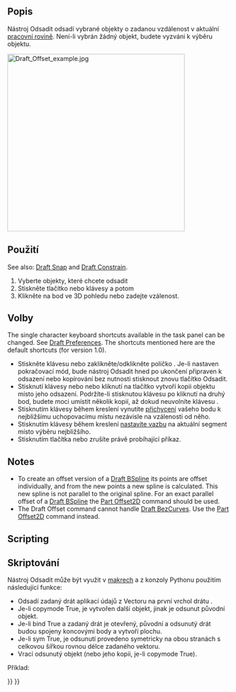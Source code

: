 <languages/>

{{Docnav
|[[Draft_Mirror|Mirror]]
|[[Draft_Trimex|Trimex]]
|[[Draft_Workbench|Draft]]
|IconL=Draft_Mirror.svg
|IconR=Draft_Trimex.svg
|IconC=Workbench_Draft.svg
}}

<div class="mw-translate-fuzzy">
{{GuiCommand/cs|Name=Draft Offset|Name/cs=Kreslení Odsadit|Workbenches=[[Draft_Workbench/cs|Kreslení]], [[Arch_Workbench/cs|Architektura]]|MenuLocation=Draft → Offset|Shortcut=O S|SeeAlso=[[Part_Offset2D/cs|Part 2D Offset]]}}
</div>

<span id="Description"></span>
==Popis==

<div class="mw-translate-fuzzy">
Nástroj Odsadit odsadí vybrané objekty o zadanou vzdálenost v aktuální [[Draft SelectPlane/cs|pracovní rovině]]. Není-li vybrán žádný objekt, budete vyzváni k výběru objektu.
</div>

[[Image:Draft_Offset_example.jpg|400px]]
{{Caption|Offsetting a Draft Wire}}

<span id="Usage"></span>
<div class="mw-translate-fuzzy">
==Použití==
</div>

See also: [[Draft_Snap|Draft Snap]] and [[Draft_Constrain|Draft Constrain]].

<div class="mw-translate-fuzzy">
# Vyberte objekty, které chcete odsadit
# Stiskněte tlačítko {{KEY|[[Image:Draft Offset.png|16px]] [[Draft Offset/cs|Kreslení Odsadit]]}} nebo klávesy {{KEY|O}} a potom {{KEY|S}}
# Klikněte na bod ve 3D pohledu nebo zadejte vzálenost.
</div>

<span id="Options"></span>
==Volby==

The single character keyboard shortcuts available in the task panel can be changed. See [[Draft_Preferences|Draft Preferences]]. The shortcuts mentioned here are the default shortcuts (for version 1.0).

<div class="mw-translate-fuzzy">
* Stiskněte klávesu {{KEY|T}} nebo zaklikněte/odklikněte políčko {{KEY|'''Pokračovat'''}}. Je-li nastaven pokračovací mód, bude nástroj Odsadit hned po ukončení připraven k odsazení nebo kopírování bez nutnosti stisknout znovu tlačítko Odsadit.
* Stisknutí klávesy {{KEY|ALT}} nebo {{KEY|C}} nebo kliknutí na tlačítko {{KEY|'''Kopie'''}} vytvoří kopii objektu místo jeho odsazení. Podržíte-li stisknutou klávesu {{KEY|ALT}} po kliknutí na druhý bod, budete moci umístit několik kopií, až dokud neuvolníte klávesu {{KEY|ALT}}.
* Stisknutím klávesy {{KEY|CTRL}} během kreslení vynutíte [[Draft_Snap/cs|přichycení]] vašeho bodu k nejbližšímu uchopovacímu místu nezávisle na vzálenosti od něho.
* Stisknutím klávesy {{KEY|SHIFT}} během kreslení [[Draft_Constrain/cs|nastavíte vazbu]] na aktuální segment místo výběru nejbližšího.
* Stisknutím tlačítka {{KEY|ESC}} nebo {{KEY|'''Cancel'''}} zrušíte právě probíhající příkaz.
</div>

==Notes==

* To create an offset version of a [[Draft_BSpline|Draft BSpline]] its points are offset individually, and from the new points a new  spline is calculated. This new spline is not parallel to the original spline. For an exact parallel offset of a [[Draft_BSpline|Draft BSpline]] the [[Part_Offset2D|Part Offset2D]] command should be used.
* The Draft Offset command cannot handle [[Draft_BezCurve|Draft BezCurves]]. Use the [[Part_Offset2D|Part Offset2D]] command instead.

==Scripting==

<div class="mw-translate-fuzzy">
==Skriptování==
</div>

<div class="mw-translate-fuzzy">
Nástroj Odsadit může být využit v [[macros/cs|makrech]] a z konzoly Pythonu použitím následující funkce:
</div>

{{Code|code=
offset_obj = offset(obj, delta, copy=False, bind=False, sym=False, occ=False)
}}

<div class="mw-translate-fuzzy">
* Odsadí zadaný drát aplikací údajů z Vectoru na první vrchol drátu  . 
* Je-li copymode True, je vytvořen další objekt, jinak je odsunut původní objekt. 
* Je-li bind True a zadaný drát je otevřený, původní a odsunutý drát budou spojeny koncovými body a vytvoří plochu. 
* Je-li sym True, je odsunutí provedeno symetricky na obou stranách s celkovou šířkou rovnou délce zadaného vektoru. 
* Vrací odsunutý objekt (nebo jeho kopii, je-li copymode True).
</div>

Příklad:

{{Code|code=
import FreeCAD as App
import Draft

doc = App.newDocument()

p1 = App.Vector(0, 0, 0)
p2 = App.Vector(1500, 2000, 0)
p3 = App.Vector(4000, 0, 0)

wire = Draft.make_wire([p1, p2, p3])
doc.recompute()

vector = App.Vector(-200, 150, 0)
offset1 = Draft.offset(wire, vector, copy=True, bind=True, sym=True)
offset2 = Draft.offset(wire, 3*vector, copy=True)
offset3 = Draft.offset(wire, 6*vector, copy=True)
offset4 = Draft.offset(wire, 9*vector, copy=True)
offset5 = Draft.offset(wire, 1.5*vector, copy=True, occ=True)

doc.recompute()
}}


{{Docnav
|[[Draft_Mirror|Mirror]]
|[[Draft_Trimex|Trimex]]
|[[Draft_Workbench|Draft]]
|IconL=Draft_Mirror.svg
|IconR=Draft_Trimex.svg
|IconC=Workbench_Draft.svg
}}

{{Draft Tools navi{{#translation:}}}}
{{Userdocnavi{{#translation:}}}}